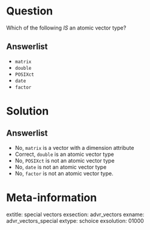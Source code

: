 Question
========

Which of the following *IS* an atomic vector type? 

Answerlist
----------

* `matrix`
* `double`
* `POSIXct`
* `date`
* `factor`

Solution
========

Answerlist
----------

* No, `matrix` is a vector with a dimension attribute
* Correct, `double` is an atomic vector type
* No, `POSIXct` is not an atomic vector type
* No, `date` is not an atomic vector type
* No, `factor` is not an atomic vector type. 

Meta-information
================
extitle: special vectors
exsection: advr_vectors
exname: advr_vectors_special
extype: schoice
exsolution: 01000
